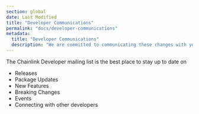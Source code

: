 ```yaml
---
section: global
date: Last Modified
title: "Developer Communications"
permalink: "docs/developer-communications"
metadata:
  title: "Developer Communications"
  description: "We are committed to communicating these changes with you in advance. This page will provide information on our current communication channels and detail active notifications / upgrade plans with timelines."
---
```



The Chainlink Developer mailing list is the best place to stay up to date on

- Releases
- Package Updates
- New Features
- Breaking Changes
- Events
- Connecting with other developers

<DeveloperCommunicationsCallout />
